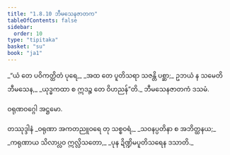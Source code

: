 ```yaml
---
title: "1.8.10 ဘီမသေနဇာတက"
tableOfContents: false
sidebar:
  order: 10
type: "tipitaka"
basket: "su"
book: "ja1"
---
```



<DynamicBreadcrumb />

<Division number="80" book="ja1" e="ch" v="22" p="19">

<Paragraph number="176" type="verses" book="ja1">
_“ယံ တေ ပဝိကတ္ထိတံ ပုရေ,_  
_အထ တေ ပူတိသရာ သဇန္တိ ပစ္ဆာ;_  
ဥဘယံ န သမေတိ ဘီမသေန,_  
_ယုဒ္ဓကထာ စ ဣဒဉ္စ တေ ဝိဟညန်”တိ._  


</Paragraph>
</Division>

<Paragraph number="177" type="center" book="ja1">
ဘီမသေနဇာတကံ ဒသမံ.

  
ဝရုဏဝဂ္ဂေါ အဋ္ဌမော.



</Paragraph>

<Paragraph number="178" type="center" book="ja1">
တဿုဒ္ဒါနံ


</Paragraph>

<Paragraph number="179" type="verses" book="ja1">
_ဝရုဏာ အကတညူဝရေ တု သစ္စဝရံ,_  
_သဝနပ္ပတိနာ စ အဘိတ္ထနယ;_  
_ကရုဏာယ သိလာပ္လဝ ဣလ္လိသတော,_  
_ပုန ဍိဏ္ဍိမပူတိသရေန ဒသာတိ._
</Paragraph>